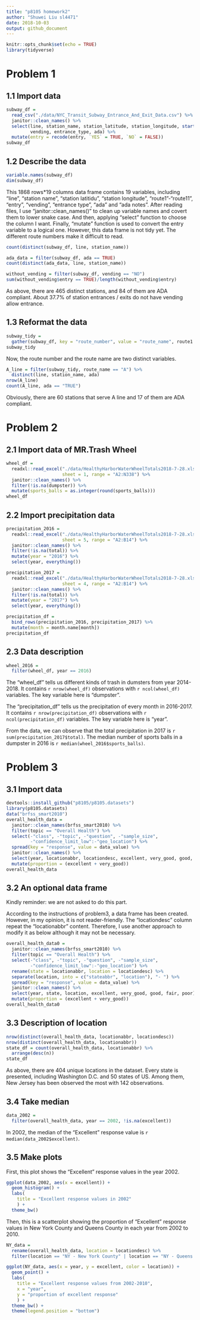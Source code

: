 ```yaml
---
title: "p8105 homework2"
author: "Shuwei Liu sl4471"
date: 2018-10-03
output: github_document
---
```


```r
knitr::opts_chunk$set(echo = TRUE)
library(tidyverse)
```

# Problem 1

## 1.1 Import data

```r
subway_df = 
  read_csv("./data/NYC_Transit_Subway_Entrance_And_Exit_Data.csv") %>% 
  janitor::clean_names() %>% 
  select(line, station_name, station_latitude, station_longitude, starts_with("route"), entry,
         vending, entrance_type, ada) %>% 
  mutate(entry = recode(entry, `YES` = TRUE, `NO` = FALSE))
subway_df
```

## 1.2 Describe the data

```r
variable.names(subway_df)
dim(subway_df)
```

This 1868 rows*19 columns data frame contains 19 variables, including "line", "station name", "station latitidu", "station longitude", "route1"-"route11", "entry", "vending", "entrance type", "ada" and "ada notes". After reading files, I use "janitor::clean_names()" to clean up variable names and covert them to lower snake case. And then, applying "select" function to choose the column I want. Finally, "mutate" function is used to convert the entry variable to a logical one. However, this data frame is not tidy yet. The different route numbers make it difficult to read.


```r
count(distinct(subway_df, line, station_name))

ada_data = filter(subway_df, ada == TRUE)
count(distinct(ada_data, line, station_name))

without_vending = filter(subway_df, vending == "NO")
sum(without_vending$entry == TRUE)/length(without_vending$entry)
```

As above, there are 465 distinct stations, and 84 of them are ADA compliant. About 37.7% of station entrances / exits do not have vending allow entrance.

## 1.3 Reformat the data

```r
subway_tidy = 
  gather(subway_df, key = "route_number", value = "route_name", route1:route11)
subway_tidy
```

Now, the route number and the route name are two distinct variables.

```r
A_line = filter(subway_tidy, route_name == "A") %>% 
  distinct(line, station_name, ada)
nrow(A_line)
count(A_line, ada == "TRUE")
```

Obviously, there are 60 stations that serve A line and 17 of them are ADA compliant.

# Problem 2

## 2.1 Import data of MR.Trash Wheel

```r
wheel_df = 
  readxl::read_excel("./data/HealthyHarborWaterWheelTotals2018-7-28.xlsx", 
                     sheet = 1, range = "A2:N338") %>% 
  janitor::clean_names() %>% 
  filter(!is.na(dumpster)) %>% 
  mutate(sports_balls = as.integer(round(sports_balls)))
wheel_df
```

## 2.2 Import precipitation data

```r
precipitation_2016 = 
  readxl::read_excel("./data/HealthyHarborWaterWheelTotals2018-7-28.xlsx", 
                     sheet = 5, range = "A2:B14") %>% 
  janitor::clean_names() %>% 
  filter(!is.na(total)) %>% 
  mutate(year = "2016") %>% 
  select(year, everything())

precipitation_2017 = 
  readxl::read_excel("./data/HealthyHarborWaterWheelTotals2018-7-28.xlsx", 
                     sheet = 4, range = "A2:B14") %>% 
  janitor::clean_names() %>% 
  filter(!is.na(total)) %>% 
  mutate(year = "2017") %>% 
  select(year, everything())

precipitation_df = 
  bind_rows(precipitation_2016, precipitation_2017) %>%
  mutate(month = month.name[month])
precipitation_df
```

## 2.3 Data description

```r
wheel_2016 = 
  filter(wheel_df, year == 2016) 
```

The "wheel_df" tells us different kinds of trash in dumsters from year 2014-2018. It contains `r nrow(wheel_df)` observations with `r ncol(wheel_df)` variables. The key variable here is "dumpster".

The "precipitation_df" tells us the precipitation of every month in 2016-2017. It contains `r nrow(precipitation_df)` observations with `r ncol(precipitation_df)` variables. The key variable here is "year".

From the data, we can observe that the total precipitation in 2017 is `r sum(precipitation_2017$total)`. The median number of sports balls in a dumpster in 2016 is `r median(wheel_2016$sports_balls)`.

# Problem 3

## 3.1 Import data

```r
devtools::install_github("p8105/p8105.datasets")
library(p8105.datasets)
data("brfss_smart2010")
overall_health_data = 
  janitor::clean_names(brfss_smart2010) %>% 
  filter(topic == "Overall Health") %>% 
  select(-"class", -"topic", -"question", -"sample_size",
         -"confidence_limit_low":-"geo_location") %>% 
  spread(key = "response", value = data_value) %>% 
  janitor::clean_names() %>% 
  select(year, locationabbr, locationdesc, excellent, very_good, good, fair, poor) %>% 
  mutate(proportion = (excellent + very_good))
overall_health_data
```

## 3.2 An optional data frame

Kindly reminder: we are not asked to do this part.

According to the instructions of problem3, a data frame has been created. However, in my opinion, it is not reader-friendly. The "locationdesc" column repeat the "locationabbr" content. Therefore, I use another approach to modify it as below although it may not be necessary.

```r
overall_health_data0 = 
  janitor::clean_names(brfss_smart2010) %>% 
  filter(topic == "Overall Health") %>% 
  select(-"class", -"topic", -"question", -"sample_size",
         -"confidence_limit_low":-"geo_location") %>% 
  rename(state = locationabbr, location = locationdesc) %>% 
  separate(location, into = c("stateabbr", "location"), "- ") %>% 
  spread(key = "response", value = data_value) %>% 
  janitor::clean_names() %>% 
  select(year, state, location, excellent, very_good, good, fair, poor) %>% 
  mutate(proportion = (excellent + very_good))
overall_health_data0
```

## 3.3 Description of location

```r
nrow(distinct(overall_health_data, locationabbr, locationdesc))
nrow(distinct(overall_health_data, locationabbr))
state_df = count(overall_health_data, locationabbr) %>% 
  arrange(desc(n))
state_df
```

As above, there are 404 unique locations in the dataset. Every state is presented, including Washington D.C. and 50 states of US. Among them, New Jersey has been observed the most with 142 observations.

## 3.4 Take median

```r
data_2002 = 
  filter(overall_health_data, year == 2002, !is.na(excellent))
```

In 2002, the median of the "Excellent" response value is `r median(data_2002$excellent)`.

## 3.5 Make plots

First, this plot shows the "Excellent" response values in the year 2002.

```r
ggplot(data_2002, aes(x = excellent)) + 
  geom_histogram() +
  labs(
    title = "Excellent response values in 2002"
    ) +
  theme_bw()
```

Then, this is a scatterplot showing the proportion of "Excellent" response values in New York County and Queens County in each year from 2002 to 2010.

```r
NY_data = 
  rename(overall_health_data, location = locationdesc) %>% 
  filter(location == "NY - New York County" | location == "NY - Queens County")

ggplot(NY_data, aes(x = year, y = excellent, color = location)) + 
  geom_point() +
  labs(
    title = "Excellent response values from 2002-2010",
    x = "year",
    y = "proportion of excellent response"
    ) +
  theme_bw() +
  theme(legend.position = "bottom")
```

